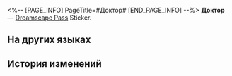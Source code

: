 <%-- [PAGE_INFO]
PageTitle=#Доктор#
[END_PAGE_INFO] --%>
{{Предмет Инфобокс
|id          = 223060
|Изображение = Dreamscape Pass Sticker Доктор.png
|Тип         = Dreamscape Pass Sticker
|Тип2        = Искатель грёз Stickers
|Инвентарь   = 
|Редкость    = 4
|Эффект      = 
|Описание    = Пронумерованные наклейки, используемые для украшения дневника сновидений. Бывают самыми разными.
|Источник1   = [[Завершите «Поэму грёз» Доктора Лазури]]
}}
{{Описание|Желаю вам найти собственное гнездо и написать своё стихотворение.}}
'''Доктор''' — [[Dreamscape Pass]] Sticker.

==На других языках==
{{На других языках
|en   = Jazz
|zhs  = 爵士
|zht  = 爵士
|ja   = サー
|ko   = 나이트
|es   = Jazz
|fr   = Jazz
|ru   = Доктор
|th   = ท่านเซอร์
|vi   = Tước Sĩ
|de   = Blues
|id   = Jazz
|pt   = Jazz
}}

==История изменений==
{{История изменений|3.5}}
